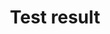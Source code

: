 ---
title: Test result
description: "Detailed description of the functionality behind each option in your test results section."
icon: "list-ul"
---